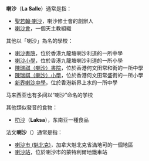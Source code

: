 '''喇沙'''（'''La Salle'''）通常是指：
* [[聖若翰·喇沙|聖若翰·喇沙]]，喇沙修士會的創辦人
* [[喇沙會|喇沙會]]，一個天主教組織

;其他以「喇沙」為名的學校：
* [[喇沙書院|喇沙書院]]，位於香港九龍塘喇沙利道的一所中學
* [[喇沙小學|喇沙小學]]，位於香港九龍塘喇沙利道的一所小學
* [[陳瑞祺（喇沙）書院|陳瑞祺（喇沙）書院]]，位於香港何文田常和街的一所中學
* [[陳瑞祺（喇沙）小學|陳瑞祺（喇沙）小學]]，位於香港何文田常盛街的一所小學
* [[新界喇沙中學|新界喇沙中學]]，位於香港新界上水的一所中學
马来西亚也有多间以“喇沙”命名的学校

;其他類似發音的食物：
* [[叻沙|叻沙]]（'''Laksa'''），东南亚一種食品

法文'''喇沙'''（'''{{lang|fr|Lasalle}}'''）通常是指：
* [[喇沙市_(魁北克)|喇沙市 (魁北克)]]，加拿大魁北克省滿地可的一個地區
* [[喇沙站|喇沙站]]，位於喇沙市的蒙特利爾地鐵車站
{{Disambig|Cat=二字译名消歧义}}